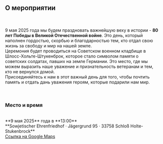 ## О мероприятии
<br /><br />
9 мая 2025 года мы будем праздновать важнейшую веху в истории - **80 лет Победы в Великой Отечественной войне**. Это день, который наполнен гордостью, скорбью и благодарностью тем, кто отдал свою жизнь за свободу и мир на нашей земле.
<br />
Церемония будет проводиться на Советском военном кладбище в Шлосс-Хольте-Штукенброк, которое стало символом памяти о советских солдатах, павших на земле Германии. Это место, где мы можем выразить наше уважение и признательность ветеранам и тем, кто не вернулся домой.
<br />
Присоединяйтесь к нам в этот важный день для того, чтобы почтить память и отдать дань уважения героям, которые подарили нам мир.
<br /><br /><br />

### Место и время
<br />
**9 мая 2025** года в **13:00**
<br />
**Sowjetischer Ehrenfriedhof · Jägergrund 95 · 33758 Schloß Holte-Stukenbrock**
<br />
<a className="underline" href="https://maps.app.goo.gl/vgTck1z2HjknyQfAA" target="_blank">Ссылка на Google Maps</a>